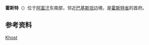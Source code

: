 {{Infobox settlement
<!--See the Table at Infobox settlement for all fields and descriptions of usage-->
<!-- Basic info  ---------------->
|name                   = 霍斯特
|native_name            = خوست
|settlement_type        = City
<!-- images and maps  ----------->
|image_skyline          = View of Khost, Afghanistan.jpg
|imagesize              =
|image_caption          = 霍斯特的景色
|image_flag             =
|flag_size              =
|image_seal             =
|seal_size              =
|image_shield           =
|shield_size            =
|image_blank_emblem     =
|blank_emblem_type      =
|blank_emblem_size      =
|image_map              = 
|mapsize                = 
|map_caption            = 
|pushpin_map            = Afghanistan
|pushpin_label_position = above
|pushpin_mapsize        = 
|pushpin_map_caption    = 霍斯特在阿富汗的位置
<!-- Location ------------------>
|coordinates_display    = inline,title
|coordinates_region     = AF
|subdivision_type       = 國家
|subdivision_name       = {{flag|Afghanistan}}
|subdivision_type1      = [[阿富汗行政區劃|省]]
|subdivision_name1      = [[霍斯特省|霍斯特省]]
|subdivision_type2      = [[縣_(阿富汗)|縣]]
|subdivision_name2      = [[霍斯特縣|霍斯特縣]]
<!-- Politics ----------------->
|government_footnotes   =
|government_type        =
|leader_title           =
|leader_name            =
|established_title      =
|established_date       = 
<!-- Area    --------------------->
|area_magnitude         = 
|unit_pref              = 
|area_footnotes         =
|area_total_km2
<!-- ALL fields dealing with a measurements are subject to automatic unit conversion-->
|area_land_km2            = <!--See table @ Template:Infobox Settlement for details on automatic unit conversion-->
|area_water_km2           =
|area_total_sq_mi         =
|area_land_sq_mi          =
|area_water_sq_mi         =
|area_water_percent       =
|area_metro_km2           =
|area_metro_sq_mi         =
<!-- Population   ----------------------->
|population_as_of               = 2006
|population_footnotes           = <ref>[http://www.mrrd.gov.af/nabdp/Provincial%20Profiles/Khost%20PDP%20Provincial%20profile.pdf "Khost", The National Area-Based Development Program (NABDP), Ministry of Rural Rehabilitation and Development]</ref>
|population_note                = 
|population_total               = 160,214
|population_density_km2         =
|population_density_sq_mi       =
|population_metro               =
|population_density_metro_km2   =
|population_density_metro_sq_mi =
|population_urban               =
|population_density_urban_km2   =
|population_density_urban_sq_mi =
<!-- General information  --------------->
|timezone               = 阿富汗標準時間
|utc_offset             = +4:30
|timezone_DST           = 
|utc_offset_DST         = 
|latd  =33 |latm  =19|lats  =59 | latNS  = N
|longd =69|longm =55|longs =01 | longEW = E
|elevation_footnotes    =  <!--for references: use <ref> </ref> tags-->
|elevation_m            = 1225
|elevation_ft           =
<!-- Area/postal codes & others -------->
|postal_code_type       = <!-- enter ZIP code, Postcode, Post code, Postal code... -->
|postal_code            =
|area_code              =
|blank_name             =
|blank_info             =
|blank1_name            =
|blank1_info            =
|website                = 
|footnotes              =
}}
'''霍斯特'''（{{lang-fa|خوست}}）位于[[阿富汗|阿富汗]]东南部，邻近[[巴基斯坦|巴基斯坦]]边境，是[[霍斯特省|霍斯特省]]的首府。

== 参考资料 ==
{{reflist}}

[[Category:阿富汗城市|Khost]]
